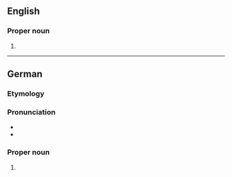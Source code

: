 ==English==
{{wp}}

===Proper noun===
{{en-prop}}

# {{place|en|city|and seaport in|s/Bremen|c/Germany}}

----

==German==
{{wikipedia|lang=de}}

===Etymology===
{{af|de|Bremen|-er-|Hafen}}

===Pronunciation===
* {{IPA|de|/bʁeːmɐˈhaːfən/}}
* {{audio|de|De-Bremerhaven.ogg|Audio}}

===Proper noun===
{{de-proper noun|toponym}}

# {{place|de|city|s/Bremen|in northwestern|c/Germany|t=Bremerhaven}}